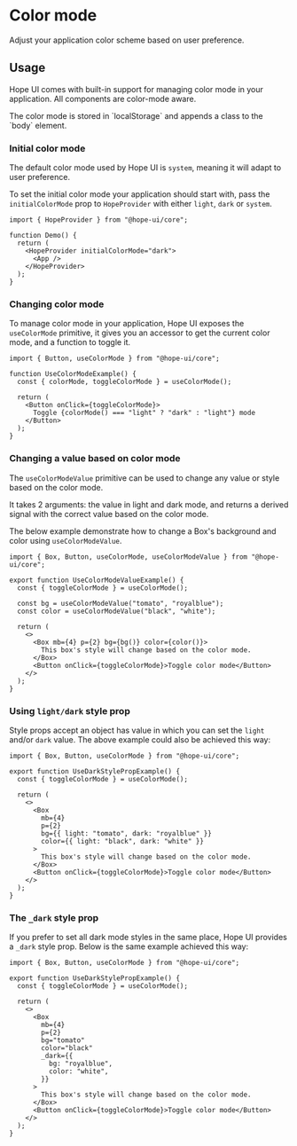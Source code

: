 
# Color mode

Adjust your application color scheme based on user preference.

## Usage

Hope UI comes with built-in support for managing color mode in your application. All components are color-mode aware.

<Callout>
  The color mode is stored in `localStorage` and appends a class to the `body` element.
</Callout>

### Initial color mode

The default color mode used by Hope UI is `system`, meaning it will adapt to user preference.

To set the initial color mode your application should start with, pass the `initialColorMode` prop to `HopeProvider` with either `light`, `dark` or `system`.

```tsx
import { HopeProvider } from "@hope-ui/core";

function Demo() {
  return (
    <HopeProvider initialColorMode="dark">
      <App />
    </HopeProvider>
  );
}
```

### Changing color mode

To manage color mode in your application, Hope UI exposes the `useColorMode` primitive, it gives you an accessor to get the current color mode, and a function to toggle it.

<Preview>
  <UseColorModeExample />
</Preview>

```tsx
import { Button, useColorMode } from "@hope-ui/core";

function UseColorModeExample() {
  const { colorMode, toggleColorMode } = useColorMode();

  return (
    <Button onClick={toggleColorMode}>
      Toggle {colorMode() === "light" ? "dark" : "light"} mode
    </Button>
  );
}
```

### Changing a value based on color mode

The `useColorModeValue` primitive can be used to change any value or style based on the color mode.

It takes 2 arguments: the value in light and dark mode, and returns a derived signal with the correct value based on the color mode.

The below example demonstrate how to change a Box's background and color using `useColorModeValue`.

<Preview>
  <UseColorModeValueExample />
</Preview>

```tsx
import { Box, Button, useColorMode, useColorModeValue } from "@hope-ui/core";

export function UseColorModeValueExample() {
  const { toggleColorMode } = useColorMode();

  const bg = useColorModeValue("tomato", "royalblue");
  const color = useColorModeValue("black", "white");

  return (
    <>
      <Box mb={4} p={2} bg={bg()} color={color()}>
        This box's style will change based on the color mode.
      </Box>
      <Button onClick={toggleColorMode}>Toggle color mode</Button>
    </>
  );
}
```

### Using `light/dark` style prop

Style props accept an object has value in which you can set the `light` and/or `dark` value. The above example could also be achieved this way:

```tsx {10-11}
import { Box, Button, useColorMode } from "@hope-ui/core";

export function UseDarkStylePropExample() {
  const { toggleColorMode } = useColorMode();

  return (
    <>
      <Box
        mb={4}
        p={2}
        bg={{ light: "tomato", dark: "royalblue" }}
        color={{ light: "black", dark: "white" }}
      >
        This box's style will change based on the color mode.
      </Box>
      <Button onClick={toggleColorMode}>Toggle color mode</Button>
    </>
  );
}
```

### The `_dark` style prop

If you prefer to set all dark mode styles in the same place, Hope UI provides a `_dark` style prop. Below is the same example achieved this way:

```tsx {12-15}
import { Box, Button, useColorMode } from "@hope-ui/core";

export function UseDarkStylePropExample() {
  const { toggleColorMode } = useColorMode();

  return (
    <>
      <Box
        mb={4}
        p={2}
        bg="tomato"
        color="black"
        _dark={{
          bg: "royalblue",
          color: "white",
        }}
      >
        This box's style will change based on the color mode.
      </Box>
      <Button onClick={toggleColorMode}>Toggle color mode</Button>
    </>
  );
}
```
